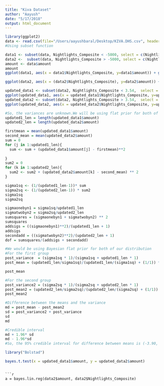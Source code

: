 ```yaml
---
title: "Kiva Dataset"
author: "Aayush"
date: "5/17/2018"
output: html_document
---
```




```r
library(ggplot2)
data <- read.csv(file="/Users/aayushbaral/Desktop/KIVA.DHS.csv", header=TRUE, sep=",")
#Using subset function

data1 <- subset(data, Nightlights_Composite < -5000, select = c(Nightlights_Composite, amount))
data2 <-  subset(data, Nightlights_Composite > -5000, select = c(Nightlights_Composite, amount))
amount <- data$amount
amount
ggplot(data1, aes(x = data1$Nightlights_Composite, y=data1$amount)) + geom_point()

ggplot(data2, aes(x = (data2$Nightlights_Composite), y=data2$amount)) + geom_point() + geom_smooth() + labs(x = "Night Light Composites", y = "Loan amount lended")

```

```r

updated_data1 <- subset(data2, Nightlights_Composite < 3.54,  select = c(Nightlights_Composite, amount))
ggplot(updated_data1, aes(x = updated_data1$Nightlights_Composite, y=updated_data1$amount)) + geom_point()
updated_data2 <- subset(data2, Nightlights_Composite > 3.54,  select = c(Nightlights_Composite, amount))
ggplot(updated_data2, aes(x = updated_data2$Nightlights_Composite, y=updated_data2$amount)) + geom_point()

```

```r
#So, the variances are unknown.We will be using flat prior for both of our distributions
updated1_len = length(updated_data1$amount)
updated2_len = length(updated_data2$amount)

firstmean = mean(updated_data1$amount)
second_mean = mean(updated_data2$amount)
sum = 0
for (j in 1:updated1_len){
  sum <- sum + (updated_data1$amount[j] - firstmean)**2
  
}
sum2 = 0
for (k in 1:updated2_len){
  sum2 <- sum2 + (updated_data2$amount[k] - second_mean) ** 2
}

sigma1sq <- (1/(updated1_len-1))* sum
sigma2sq <- (1/(updated2_len-1)) * sum2
sigma1sq
sigma2sq

```

```r
sigmaonebyn1 = sigma1sq/updated1_len
sigmatwobyn2 = sigma2sq/updated2_len
sumsquares = (sigmaonebyn1 + sigmatwobyn2) ** 2
sumsquares
addsigs = ((sigmaonebyn1)**2)/(updated1_len + 1) 
addsigs
secondadd = ((sigmatwobyn2)**2)/(updated2_len + 1)
dof = sumsquares/(addsigs + secondadd)
```

```r
#We would be using Bayesian flat prior for both of our distribution
#For the first group
post_variance  = (sigma1sq * 1)/(sigma1sq + updated1_len * 1)
post_mean = (updated1_len/sigma1sq)/(updated1_len/(sigma1sq) + (1/1)) * firstmean

post_mean
```

```r
#For the second group
post_variance2 = (sigma2sq * 1)/(sigma2sq + updated2_len * 1)
post_mean2 = (updated2_len/sigma2sq)/(updated2_len/(sigma2sq) + (1/1)) * second_mean
post_mean2
```

```r
#Difference between the means and the variance
md = post_mean - post_mean2
sd = post_variance2 + post_variance
sd
md 

```

```r
#Credible interval
md + 1.96* sd
md - 1.96*sd
#So, the 95% credible interval for difference between means is (-3.90, 3.93)
```


```r
library("Bolstad")

bayes.t.test(x = updated_data1$amount, y = updated_data2$amount)

```




```

```r
a = bayes.lin.reg(data2$amount, data2$Nightlights_Composite)

```